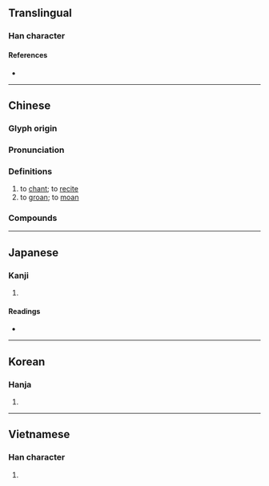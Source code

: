 {{character info/new}}
{{also|呷}}
==Translingual==

===Han character===
{{Han char|rn=30|rad=口|as=05|sn=8|four=65006|canj=RLWL|ids=⿰口申}}

====References====
* {{Han ref|kx=0183.130|dkj=03470|dj=0402.130|hdz=10600.030|uh=547B|ud=21627|bh=A944|bd=43332}}

----

==Chinese==
{{zh-forms}}

===Glyph origin===
{{Han etym}}

===Pronunciation===
{{zh-pron
|m=shēn
|c=san1
|h=pfs=
|md=
|mn=ml:sin/chhan
|mn_note=sin - literary; chhan - vernacular
|w=
|mc=y
|oc=y
|cat=v
}}

===Definitions===
{{zh-hanzi}}

# to [[chant]]; to [[recite]]
# to [[groan]]; to [[moan]]

===Compounds===
{{zh-der|嚬呻|呻吟|呻畢|呻喚|呻呼|呻恫|呻楚|呻鳴|呻嘶|呻嚬|唫呻|唱呻|嚬呻|悲呻|無故呻吟|無病呻吟|酸呻|頻呻|顰呻|呻顰}}

----

==Japanese==

===Kanji===
{{ja-kanji|grade=|rs=口05}}

# {{defn|lang=ja|sort=口05}}

====Readings====
* {{ja-readings|on=[[しん]] (shin)|kun=[[うたう]] (utau), [[うめく]] (umeku)}}

----

==Korean==

===Hanja===
{{ko-hanja|hangeul=신|rv=sin|mr=sin}}

# {{defn|lang=ko|sort=口05}}

----

==Vietnamese==

===Han character===
{{vi-hantu|[[thân]]|rs=口05}}

# {{defn|lang=vi}}